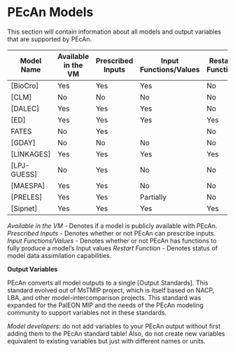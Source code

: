 # PEcAn Models {#pecan-models}

This section will contain information about all models and output variables that are supported by PEcAn.

| Model Name | Available in the VM | Prescribed Inputs | Input Functions/Values | Restart Function |
| -- | -- | -- | -- | -- |
| [BioCro] | Yes | Yes | Yes| No |
| [CLM]| No | No | No| No |
| [DALEC]| Yes | Yes | Yes| No |
| [ED]| Yes | Yes | Yes| Yes |
| FATES | No | Yes | | No|
| [GDAY] | No | No | No| No |
| [LINKAGES] | Yes | Yes | Yes| Yes |
| [LPJ-GUESS]| No | Yes | No | No |
| [MAESPA]| Yes | Yes | No | No |
| [PRELES] | Yes | Yes | Partially | No |
| [Sipnet]| Yes | Yes | Yes| Yes |

*Available in the VM* - Denotes if a model is publicly available with PEcAn.
*Prescribed Inputs* - Denotes whether or not PEcAn can prescribe inputs.
*Input Functions/Values* - Denotes whether or not PEcAn has functions to fully produce a model's Input values
*Restart Function* - Denotes status of model data assimilation capabilities.


**Output Variables**

PEcAn converts all model outputs to a single [Output Standards]. This standard evolved out of MsTMIP project, which is itself based on NACP, LBA, and other model-intercomparison projects. This standard was expanded for the PalEON MIP and the needs of the PEcAn modeling community to support variables not in these standards.

_Model developers_: do not add variables to your PEcAn output without first adding them to the PEcAn standard table! Also, do not create new variables equivalent to existing variables but just with different names or units. 

